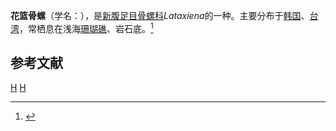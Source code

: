 {{Speciesbox
| taxon = Lataxiena fimbriata
| image = Lataxiena fimbriata 01.JPG
| binomial_authority = (Hinds, 1844)
}}
'''花篮骨螺'''（学名：''{{lang|la|Lataxiena fimbriata}}''），是[[新腹足目|新腹足目]][[骨螺科|骨螺科]]''Lataxiena''的一种。主要分布于[[韩国|韩国]]、[[台湾|台湾]]，常栖息在浅海[[珊瑚礁|珊瑚礁]]、岩石底。<ref>{{cite web|url=http://shell.sinica.edu.tw/chinese/shellbase_detail.php?science_no=866|title=国际贝库：花篮骨螺|publisher=台湾贝类资料库|accessdate=2009-08-11}}</ref>

== 参考文献 ==
{{reflist}}
{{taxonbar}}
[[Category:_1844年描述的动物|H]]
[[Category:骨螺科|H]]